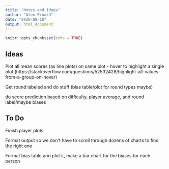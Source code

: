 ```yaml
---
title: "Notes and Ideas"
author: "Alex Pinard"
date: "2020-08-18"
output: html_document
---
```


```r
knitr::opts_chunk$set(echo = TRUE)
```

## Ideas

Plot all mean scores (as line plots) on same plot - hover to highlight a single plot (https://stackoverflow.com/questions/52532428/highlight-all-values-from-a-group-on-hover)

Get round labeled and do stuff (bias table/plot for round types maybe)

do score prediction based on difficulty, player average, and round label/maybe biases

## To Do

Finish player plots

Format output so we don't have to scroll through dozens of charts to find the right one

Format bias table and plot it, make a bar chart for the biases for each person
